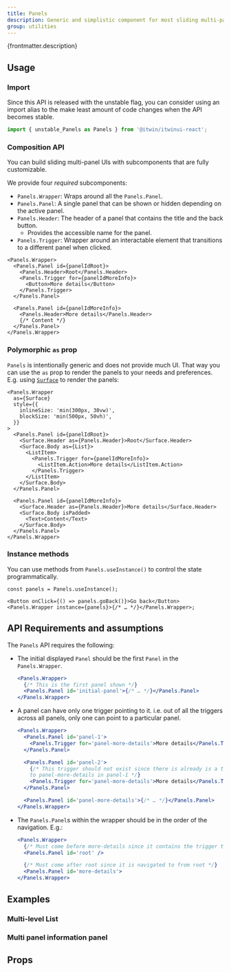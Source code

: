 ```yaml
---
title: Panels
description: Generic and simplistic component for most sliding multi-panel UIs.
group: utilities
---
```


<UnstableApiCard />

<p>{frontmatter.description}</p>

<LiveExample src='Panels.main.jsx'>
  <AllExamples.PanelsMainExample client:load />
</LiveExample>

## Usage

### Import

Since this API is released with the unstable flag, you can consider using an import alias to the make least amount of code changes when the API becomes stable.

```jsx
import { unstable_Panels as Panels } from '@itwin/itwinui-react';
```

### Composition API

You can build sliding multi-panel UIs with subcomponents that are fully customizable.

We provide four _required_ subcomponents:

- `Panels.Wrapper`: Wraps around all the `Panels.Panel`.
- `Panels.Panel`: A single panel that can be shown or hidden depending on the active panel.
- `Panels.Header`: The header of a panel that contains the title and the back button.
  - Provides the accessible name for the panel.
- `Panels.Trigger`: Wrapper around an interactable element that transitions to a different panel when clicked.

```tsx
<Panels.Wrapper>
  <Panels.Panel id={panelIdRoot}>
    <Panels.Header>Root</Panels.Header>
    <Panels.Trigger for={panelIdMoreInfo}>
      <Button>More details</Button>
    </Panels.Trigger>
  </Panels.Panel>

  <Panels.Panel id={panelIdMoreInfo}>
    <Panels.Header>More details</Panels.Header>
    {/* Content */}
  </Panels.Panel>
</Panels.Wrapper>
```

### Polymorphic `as` prop

`Panels` is intentionally generic and does not provide much UI. That way you can use the `as` prop to render the panels to your needs and preferences. E.g. using [`Surface`](surface) to render the panels:

```tsx {2, 9, 20}
<Panels.Wrapper
  as={Surface}
  style={{
    inlineSize: 'min(300px, 30vw)',
    blockSize: 'min(500px, 50vh)',
  }}
>
  <Panels.Panel id={panelIdRoot}>
    <Surface.Header as={Panels.Header}>Root</Surface.Header>
    <Surface.Body as={List}>
      <ListItem>
        <Panels.Trigger for={panelIdMoreInfo}>
          <ListItem.Action>More details</ListItem.Action>
        </Panels.Trigger>
      </ListItem>
    </Surface.Body>
  </Panels.Panel>

  <Panels.Panel id={panelIdMoreInfo}>
    <Surface.Header as={Panels.Header}>More details</Surface.Header>
    <Surface.Body isPadded>
      <Text>Content</Text>
    </Surface.Body>
  </Panels.Panel>
</Panels.Wrapper>
```

### Instance methods

You can use methods from `Panels.useInstance()` to control the state programmatically.

```tsx
const panels = Panels.useInstance();

<Button onClick={() => panels.goBack()}>Go back</Button>
<Panels.Wrapper instance={panels}>{/* … */}</Panels.Wrapper>;
```

<LiveExample src='Panels.nestedPanels.jsx'>
  <AllExamples.PanelsNestedPanels client:load />
</LiveExample>

## API Requirements and assumptions

The `Panels` API requires the following:

- The initial displayed `Panel` should be the first `Panel` in the `Panels.Wrapper`.

  ```jsx
  <Panels.Wrapper>
    {/* This is the first panel shown */}
    <Panels.Panel id='initial-panel'>{/* … */}</Panels.Panel>
  </Panels.Wrapper>
  ```

- A panel can have only one trigger pointing to it. i.e. out of all the triggers across all panels, only one can point to a particular panel.

  ```jsx
  <Panels.Wrapper>
    <Panels.Panel id='panel-1'>
      <Panels.Trigger for='panel-more-details'>More details</Panels.Trigger>
    </Panels.Panel>

    <Panels.Panel id='panel-2'>
      {/* This trigger should not exist since there is already is a trigger
      to panel-more-details in panel-1 */}
      <Panels.Trigger for='panel-more-details'>More details</Panels.Trigger>
    </Panels.Panel>

    <Panels.Panel id='panel-more-details'>{/* … */}</Panels.Panel>
  </Panels.Wrapper>
  ```

- The `Panels.Panel`s within the wrapper should be in the order of the navigation. E.g.:

  ```jsx
  <Panels.Wrapper>
    {/* Must come before more-details since it contains the trigger to more-details */}
    <Panels.Panel id='root' />

    {/* Must come after root since it is navigated to from root */}
    <Panels.Panel id='more-details'>
  </Panels.Wrapper>
  ```

## Examples

### Multi-level List

<LiveExample src='Panels.multiLevelList.jsx'>
  <AllExamples.PanelsMultiLevelList client:load />
</LiveExample>

### Multi panel information panel

<LiveExample src='Panels.multiPanelInformationPanel.jsx'>
  <AllExamples.PanelsMultiPanelInformationPanel client:load />
</LiveExample>

## Props

<PropsTable path='@itwin/itwinui-react/esm/core/Panels/Panels.d.ts' componentName='PanelsWrapper' />
